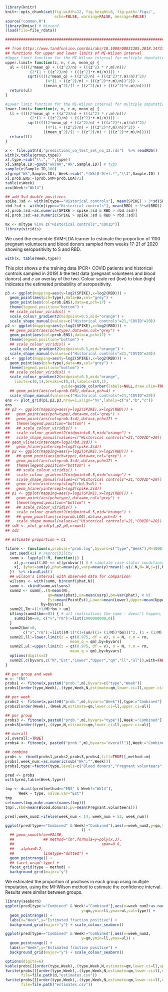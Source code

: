 
```r
library(knitr)
knitr::opts_chunk$set(fig.width=12, fig.height=8, fig.path='Figs/',
                      echo=FALSE, warning=FALSE, message=FALSE)
source("common.R")
library(Hmisc) # binconf
(load(file=file_rdata))

################################################################################

## from https://www.tandfonline.com/doi/abs/10.1080/00031305.2018.1473796?af=R&journalCode=utas20
## functions for upper and lower limits of MI-Wilson interval
#Upper limit function for the MI-Wilson interval for multiple imputation
upper.limit= function(z, n, r.m, mean_q) {
  ul = ((((2*mean_q) + ((z^2)/n) + (((z^2) * r.m)/n))/
           (2*(1 + ((z^2)/n) + (((z^2)*r.m)/n)))) +
          sqrt(((((2*mean_q) + ((z^2)/n) + (((z^2)*r.m)/n))^2)/
                  (4*(1 + ((z^2)/n) + (((z^2)*r.m)/n))^2)) -
                 ((mean_q^2)/(1 + ((z^2)/n) + (((z^2)*r.m)/n)))))
  return(ul)
}

#Lower limit function for the MI-Wilson interval for multiple imputation
lower.limit= function(z, n, r.m, mean_q) {
  ll = ((((2*mean_q) + ((z^2)/n) + (((z^2) * r.m)/n))/
           (2*(1 + ((z^2)/n) + (((z^2)*r.m)/n)))) -
          sqrt(((((2*mean_q) + ((z^2)/n) + (((z^2)*r.m)/n))^2)/
                  (4*(1 + ((z^2)/n) + (((z^2)*r.m)/n))^2)) -
                 ((mean_q^2)/(1 + ((z^2)/n) + (((z^2)*r.m)/n)))))
  return(ll)
}

x <- file.path(d,"predictions_on_test_set_no_12.rds")  %>% readRDS()
with(x,table(group,type))
x[,type:=sub("\\."," ",type)]
x[,Sample.ID:=gsub("wk|WK","Wk",Sample.ID)] # typo
sample(x$Sample.ID,100)
x[grep("Wk",Sample.ID), Week:=sub(".*(Wk[0-9]+).*","\\1",Sample.ID) ]
x[,prob.ENS:=(prob.SVM+prob.LDA)/2]
table(x$Week)
x=x[Week!="Wk14"]

## add 3sd double positives
spike.3sd <- with(m[type=="Historical controls"], mean(SPIKE) + 3*sd(SPIKE))
rbd.3sd <- with(m[type=="Historical controls"], mean(RBD) + 3*sd(RBD))
x[,prob.3sd:=as.numeric(SPIKE > spike.3sd & RBD > rbd.3sd)]
m[,prob.3sd:=as.numeric(SPIKE > spike.3sd & RBD > rbd.3sd)]

mx <- m[type %in% c("Historical controls","COVID")]
library(viridis)
```

We used the ensemble SVM-LDA learner to estimate the proportion of 1100 pregnant volunteers and blood donors sampled from weeks 17-21 of 2020 showing seropositivity to S and RBD.

```r
with(x, table(Week,type))
```

This plot shows *a* the training data (PCR+ COVID patients and historical controls sampled in 2019) *b* the test data (pregnant volunteers and blood donors) and *c* an overlay of the two.  Colour scale red (low) to blue (high) indicates the estimated probability of seropositivity.

```r
p3 <- ggplot(mapping=aes(y=log2(SPIKE),x=log2(RBD))) +
  geom_point(aes(pch=type),data=mx,col="grey") +
  geom_point(aes(col=prob.ENS),data=x,pch=17) +
  theme(legend.position="bottom") +
  ## scale_colour_viridis() +
  scale_colour_gradient2(midpoint=0.5,mid="orange") + 
  scale_shape_manual(values=c("Historical controls"=21,"COVID"=20))
p2 <- ggplot(mapping=aes(y=log2(SPIKE),x=log2(RBD))) +
  ## geom_point(aes(pch=type),data=mx,col="grey") +
  geom_point(aes(col=prob.ENS),data=x,pch=17) +
  theme(legend.position="bottom") +
  ## scale_colour_viridis() +
  scale_colour_gradient2(midpoint=0.5,mid="orange") + 
  scale_shape_manual(values=c("Historical controls"=21,"COVID"=20))
p1 <- ggplot(mapping=aes(y=log2(SPIKE),x=log2(RBD))) +
  geom_point(aes(pch=type),data=mx,col="grey") +
  theme(legend.position="bottom") +
  ## scale_colour_viridis() +
  scale_colour_gradient2(midpoint=0.5,mid="orange",
    limits=c(0,1),breaks=c(0,1),labels=c(0,1),
                         guide=guide_colorbar(labels=NULL,draw.ulim=TRUE,draw.llim=TRUE)) +
  ## geom_point(aes(col=prob.ENS),data=x,pch=4) +
  scale_shape_manual(values=c("Historical controls"=21,"COVID"=20))
ens <- plot_grid(p1,p2,p3,nrow=1,align="hv",labels=c("a","b","c"))
ens
## p3 <- ggplot(mapping=aes(y=log2(SPIKE),x=log2(RBD))) +
##   geom_point(aes(pch=type),data=mx,col="grey") +
##   geom_point(aes(col=prob.3sd),data=x,pch=17) +
##   theme(legend.position="bottom") +
##   ## scale_colour_viridis() +
##   scale_colour_gradient2(midpoint=0.5,mid="orange") + 
##   scale_shape_manual(values=c("Historical controls"=21,"COVID"=20)) +
## geom_vline(xintercept=log2(rbd.3sd)) +
##   geom_hline(yintercept=log2(spike.3sd))
## p2 <- ggplot(mapping=aes(y=log2(SPIKE),x=log2(RBD))) +
##   ## geom_point(aes(pch=type),data=mx,col="grey") +
##   geom_point(aes(col=prob.3sd),data=x,pch=17) +
##   theme(legend.position="bottom") +
##   ## scale_colour_viridis() +
##   scale_colour_gradient2(midpoint=0.5,mid="orange") + 
##   scale_shape_manual(values=c("Historical controls"=21,"COVID"=20)) +
##   geom_vline(xintercept=log2(rbd.3sd)) +
##   geom_hline(yintercept=log2(spike.3sd))
## p1 <- ggplot(mapping=aes(y=log2(SPIKE),x=log2(RBD))) +
##   geom_point(aes(pch=type),data=mx,col="grey") +
##   theme(legend.position="bottom") +
##   ## scale_colour_viridis() +
##   scale_colour_gradient2(midpoint=0.5,mid="orange") + 
##   ## geom_point(aes(col=prob.LOG),data=x,pch=4) +
##   scale_shape_manual(values=c("Historical controls"=21,"COVID"=20))
## sd3 <- plot_grid(p1,p2,p3,nrow=1)
## sd3

```

```r
## estimate proportion + CI

fitone <- function(x,probvar="prob.log",byvars=c("type","Week"),M=1000) {
  set.seed(42) # reprocibility
  summ <- lapply(1:M, function(j) {
    x[,y:=runif(.N) <= x[[probvar]] ] # simulate case status conditional on fit
    x[,.(yhat=sum(y),phat=mean(y),varp=mean(y)*mean(1-y)/.N,N=.N,j=j),by=byvars]
  })  %>% rbindlist()
  ## wilson's interval with observed data for comparison
  wilsons <- with(summ, binconf(yhat,N))
  summ <- cbind(summ,wilsons)
  summ2 <- summ[,.(N=mean(N),
                   qm=mean(phat),um=mean(varp),bm=var(phat), # MI
                   Est=mean(PointEst),Lower=mean(Lower),Upper=mean(Upper)), # observed data
                by=byvars]
  summ2[,Tm:=(1+1/M)*bm + um]
  if(any(summ2$bm==0)) { # all realisations the same - doesn't happen, just in case
    summ2[bm==0, c("v","rm"):=list(1000000000,0)]
  }
  summ2[bm!=0,
        c("v","rm"):=list((M-1)*(1+(um/((1+ (1/M))*bm)))^2, (1 + (1/M))*(bm/um))]
  summ2[,ll:=lower.limit(z = qt(0.975, df = v), n = N, r.m = rm,
                             mean_q = qm),by=byvars]
  summ2[,ul:=upper.limit(z = qt(0.975, df = v), n = N, r.m = rm,
                             mean_q = qm),by=byvars]
  options(digits=2)
  summ2[,c(byvars,c("N","Est","Lower","Upper","qm","ll","ul")),with=FALSE]
}

## per group and week
m <- "ENS"
probs1 <- fitone(x,paste0("prob.",m),byvars=c("type","Week"))
probs1[order(type,Week),.(type,Week,N,estimate=qm,lower.ci=ll,upper.ci=ul)]

## per week
probs2 <- fitone(x,paste0("prob.",m),byvars="Week")[,type:="Combined"]
probs2[order(Week),.(Week,N,estimate=qm,lower.ci=ll,upper.ci=ul)]

## per group
probs3 <- fitone(x,paste0("prob.",m),byvars="type")[,Week:="Combined"]
probs3[order(type),.(type,N,estimate=qm,lower.ci=ll,upper.ci=ul)]

## overall
x[,overall:=TRUE]
probs4 <- fitone(x, paste0("prob.",m),byvars="overall")[,Week:="Combined"][,type:="Combined"]

## combine
probs <- rbind(probs1,probs2,probs3,probs4,fill=TRUE)[,method:=m]
probs[,week_num:=as.numeric(sub("Wk","",Week))]
probs[,type:=factor(type,levels=c("Blood donors","Pregnant volunteers","Combined"))]

pred <- probs
with(pred,table(Week,type))

tmp <- dcast(pred[method=="ENS" & Week!="Wk14"],
      Week ~ type, value.var="Est")
tmp
setnames(tmp,make.names(names(tmp)))
tmp[,.(bd=mean(Blood.donors),pv=mean(Pregnant.volunteers))]

pred[,week_num2:=ifelse(week_num < 14, week_num + 52, week_num)]

ggplot(pred[type=="Combined" & Week!="Combined"],aes(x=week_num2,y=qm,ymin=ll,ymax=ul#,col=type
                                  )) +
  ## geom_smooth(se=FALSE,
  ##             ## method="lm",formula=y~poly(x,3),
  ##                                       span=0.8,
  ##   alpha=0.2,
  ##             linetype="dotted") +
  geom_pointrange() +
  ## facet_wrap(~type) +
  facet_grid(type ~ method) +
  background_grid(major="y")
```

We estimated the proportion of positives in each group using multiple imputation, using the  MI-Wilson method to estimate the confidence interval. Results were similar between groups.

```r
library(seaborn)
ggplot(pred[type!="Combined" & Week!="Combined"],aes(x=week_num2+as.numeric(factor(type))/10,
                                  y=qm,ymin=ll,ymax=ul,col=type)) +
  geom_pointrange() +
  labs(x="Week",y="Estimated fraction positive") +
  background_grid(major="y") + scale_colour_seaborn()

ggplot(pred[type=="Combined" & Week!="Combined"],aes(x=week_num2,
                                  y=qm,ymin=ll,ymax=ul)) +
  geom_pointrange() +
  labs(x="Week",y="Estimated fraction positive") +
  background_grid(major="y") + scale_colour_seaborn()

options(digits=6)
kable(probs[][order(type,Week),.(type,Week,N,estimate=qm,lower.ci=ll,upper.ci=ul)])
fwrite(probs[][order(type,Week),.(type,Week,N,estimate=qm,lower.ci=ll,upper.ci=ul)],
       file=file.path(d,"estimates.csv"))
fwrite(probs[][order(type,Week),.(type,Week,N,estimate=qm,lower.ci=ll,upper.ci=ul)],
       file=file.path("estimates.csv"))
```
